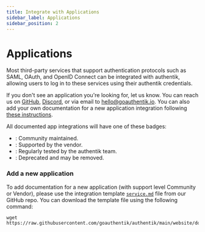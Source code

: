 ```yaml
---
title: Integrate with Applications
sidebar_label: Applications
sidebar_position: 2
---
```



# Applications

Most third-party services that support authentication protocols such as SAML, OAuth, and OpenID Connect can be integrated with authentik, allowing users to log in to these services using their authentik credentials.

If you don't see an application you're looking for, let us know. You can reach us on [GitHub](https://github.com/goauthentik/authentik), [Discord](https://goauthentik.io/discord), or via email to [hello@goauthentik.io](mailto:hello@goauthentik.io). You can also add your own documentation for a new application integration following [these instructions](#add-a-new-application).

All documented app integrations will have one of these badges:

- <SupportBadge level="community" />: Community maintained.
- <SupportBadge level="vendor" />: Supported by the vendor.
- <SupportBadge level="authentik" />: Regularly tested by the authentik team.
- <SupportBadge level="deprecated" />: Deprecated and may be removed.

### Add a new application

<a id="add-new"></a>

To add documentation for a new application (with support level Community or Vendor), please use the integration template [`service.md`](https://github.com/goauthentik/authentik/blob/main/website/docs/integrations/template/service.md) file from our GitHub repo. You can download the template file using the following command:

```shell
wget https://raw.githubusercontent.com/goauthentik/authentik/main/website/docs/integrations/template/service.md
```
